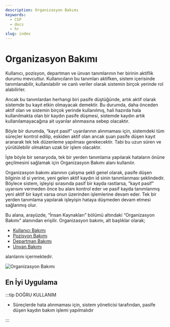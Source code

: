 ```yaml
---
description: Organizasyon Bakımı
keywords:
  - CSP
  - docs
  - hr
slug: index
---
```


# Organizasyon Bakımı

Kullanıcı, pozisyon, departman ve ünvan tanımlarının her birinin aktiflik durumu mevcuttur. Kullanıcıların bu tanımları aktifken, sistem içerisinde tanımlanabilir, kullanılabilir ve canlı veriler olarak sistemin birçok yerinde rol alabilirler.

Ancak bu tanımlardan herhangi biri pasife düştüğünde, artık aktif olarak sistemde bu kayıt etkin olmayacak demektir. Bu durumda, daha önceden aktif olan ve sistemin birçok yerinde kullanılmış, hali hazırda hala kullanılmakta olan bir kaydın pasife düşmesi, sistemde kaydın artık kullanılamayacağına ait uyarılar alınmasına sebep olacaktır.

Böyle bir durumda, “kayıt pasif” uyarılarının alınmaması için, sistemdeki tüm süreçler kontrol edilip, eskiden aktif olan ancak şuan pasife düşen kayıt aranarak tek tek düzenleme yapılması gerekecektir. Tabi bu uzun süren ve yürütülebilir olmaktan uzak bir işlem olacaktır.

İşte böyle bir senaryoda, tek bir yerden tanımlama yapılarak hataların önüne geçilmesini sağlamak için Organizasyon Bakımı alanı kullanılır.

Organizasyon bakımı alanının çalışma şekli genel olarak, pasife düşen bilginin id si yerine, yeni gelen aktif kaydın id sinin tanımlanması şeklindedir. Böylece sistem, işleyişi sırasında pasif bir kayda rastlarsa, “kayıt pasif” uyarısını vermeden önce bu alanı kontrol eder ve pasif kayda tanımlanmış yeni aktif bir kayıt varsa onun üzerinden işlemlerine devam eder. Tek bir yerden tanımlama yapılarak işleyişin hataya düşmeden devam etmesi sağlanmış olur.

Bu alana, arayüzde, “İnsan Kaynakları” bölümü altındaki “Organizasyon Bakımı” alanından erişilir. Organizasyon bakımı, alt başlıklar olarak;

- [Kullanıcı Bakımı](./users-maintenance.md)
- [Pozisyon Bakımı](./positions-maintenance.md)
- [Departman Bakımı](./department-maintenance.md)
- [Unvan Bakımı](./professions-maintenance.md)

alanlarını içermektedir.

<div style={{textAlign: 'center'}}>

![Organizasyon Bakımı](https://docsbimser.blob.core.windows.net/imagecontainer/auto-upload599b5878-0b74-4f83-a02d-ed6c017571d4)

</div>

## En İyi Uygulama

:::tip DOĞRU KULLANIM

- Süreçlerde hata alınmaması için, sistem yöneticisi tarafından, pasife düşen kaydın bakım işlemi yapılmalıdır

::: 
